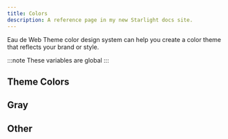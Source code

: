 ```yaml
---
title: Colors
description: A reference page in my new Starlight docs site.
---
```


Eau de Web Theme color design system can help you create a color theme that reflects your brand or style.

:::note
These variables are global
:::


## Theme Colors

<Grid maxWidth="132px">
  <ColorItem cssVar="--c-primary" color="#109d12" />
  <ColorItem cssVar="--c-secondary" color="#dee2e6" />
  <ColorItem cssVar="--c-success" color="#198754" />
  <ColorItem cssVar="--c-warning" color="#ffc107" />
  <ColorItem cssVar="--c-info" color="#0dcaf0" />
  <ColorItem cssVar="--c-danger" color="#dc3545" />
</Grid>

## Gray

<Grid maxWidth="132px">
  <ColorItem cssVar="--c-gray-100" color="#f3f3f3" />
  <ColorItem cssVar="--c-gray-200" color="#e9ecef" />
  <ColorItem cssVar="--c-gray-300" color="#dee2e6" />
  <ColorItem cssVar="--c-gray-400" color="#ccc" />
  <ColorItem cssVar="--c-gray-500" color="#adb5bd" />
  <ColorItem cssVar="--c-gray-600" color="#6c757d" />
  <ColorItem cssVar="--c-gray-700" color="#333" />
  <ColorItem cssVar="--c-gray-800" color="#151515" />
  <ColorItem cssVar="--c-gray-900" color="#212529" />
</Grid>

## Other

<Grid maxWidth="132px">
  <ColorItem cssVar="--c-white" color="#ffffff" />
  <ColorItem cssVar="--c-black" color="#000000" />
  <ColorItem cssVar="--c-light" color="#f3f3f3" />
  <ColorItem cssVar="--c-dark" color="#212529" />
</Grid>
